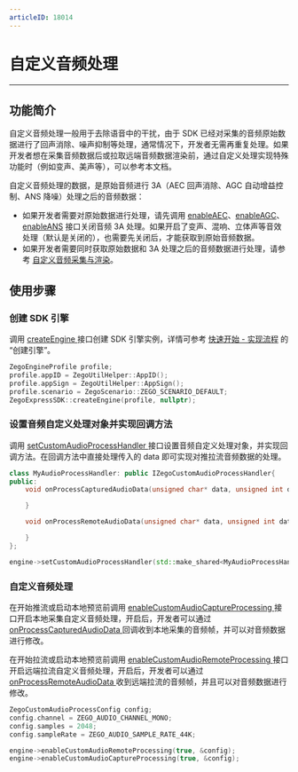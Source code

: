 ```yaml
---
articleID: 18014
---
```

# 自定义音频处理

---

## 功能简介

自定义音频处理一般用于去除语音中的干扰，由于 SDK 已经对采集的音频原始数据进行了回声消除、噪声抑制等处理，通常情况下，开发者无需再重复处理。如果开发者想在采集音频数据后或拉取远端音频数据渲染前，通过自定义处理实现特殊功能时（例如变声、美声等），可以参考本文档。

<Note title="说明">


自定义音频处理的数据，是原始音频进行 3A（AEC 回声消除、AGC 自动增益控制、ANS 降噪）处理之后的音频数据：

- 如果开发者需要对原始数据进行处理，请先调用 [enableAEC](@enableAEC)、[enableAGC](@enableAGC)、[enableANS](@enableANS) 接口关闭音频 3A 处理。如果开启了变声、混响、立体声等音效处理（默认是关闭的），也需要先关闭后，才能获取到原始音频数据。
- 如果开发者需要同时获取原始数据和 3A 处理之后的音频数据进行处理，请参考 [自定义音频采集与渲染](!AudioAdvanced/custom_audio_io)。

</Note>



## 使用步骤

### 创建 SDK 引擎

调用 [createEngine ](@createEngine) 接口创建 SDK 引擎实例，详情可参考 [快速开始 - 实现流程](/real-time-video-ue-cpp/integration/solution-implementation#2_1) 的 “创建引擎”。

```cpp
ZegoEngineProfile profile;
profile.appID = ZegoUtilHelper::AppID();
profile.appSign = ZegoUtilHelper::AppSign();
profile.scenario = ZegoScenario::ZEGO_SCENARIO_DEFAULT;
ZegoExpressSDK::createEngine(profile, nullptr);
```

### 设置音频自定义处理对象并实现回调方法

调用 [setCustomAudioProcessHandler ](@setCustomAudioProcessHandler) 接口设置音频自定义处理对象，并实现回调方法。在回调方法中直接处理传入的 data 即可实现对推拉流音频数据的处理。

```cpp
class MyAudioProcessHandler: public IZegoCustomAudioProcessHandler{
public:
    void onProcessCapturedAudioData(unsigned char* data, unsigned int dataLength, ZegoAudioFrameParam* param) override{

    }

    void onProcessRemoteAudioData(unsigned char* data, unsigned int dataLength, ZegoAudioFrameParam* param, const std::string& streamID) override {

    }
};

engine->setCustomAudioProcessHandler(std::make_shared<MyAudioProcessHandler>());
```

### 自定义音频处理

在开始推流或启动本地预览前调用 [enableCustomAudioCaptureProcessing ](@enableCustomAudioCaptureProcessing) 接口开启本地采集自定义音频处理，开启后，开发者可以通过 [onProcessCapturedAudioData ](@onProcessCapturedAudioData) 回调收到本地采集的音频帧，并可以对音频数据进行修改。

在开始拉流或启动本地预览前调用 [enableCustomAudioRemoteProcessing ](@enableCustomAudioRemoteProcessing) 接口开启远端拉流自定义音频处理，开启后，开发者可以通过 [onProcessRemoteAudioData ](@onProcessRemoteAudioData) 收到远端拉流的音频帧，并且可以对音频数据进行修改。

```cpp
ZegoCustomAudioProcessConfig config;
config.channel = ZEGO_AUDIO_CHANNEL_MONO;
config.samples = 2048;
config.sampleRate = ZEGO_AUDIO_SAMPLE_RATE_44K;

engine->enableCustomAudioRemoteProcessing(true, &config);
engine->enableCustomAudioCaptureProcessing(true, &config);
```
